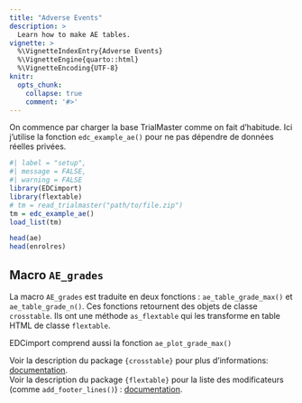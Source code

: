 ```yaml
---
title: "Adverse Events"
description: > 
  Learn how to make AE tables.
vignette: >
  %\VignetteIndexEntry{Adverse Events}
  %\VignetteEngine{quarto::html}
  %\VignetteEncoding{UTF-8}
knitr:
  opts_chunk: 
    collapse: true
    comment: '#>'
---
```


<script src="https://cdn.jsdelivr.net/npm/@xiee/utils/js/tabsets.min.js" defer data-external="1"></script>
<link rel="stylesheet" href="https://cdn.jsdelivr.net/npm/@xiee/utils/css/tabsets.min.css">

On commence par charger la base TrialMaster comme on fait d'habitude. 
Ici j'utilise la fonction `edc_example_ae()` pour ne pas dépendre de données réelles privées.

```r
#| label = "setup",
#| message = FALSE,
#| warning = FALSE
library(EDCimport)
library(flextable)
# tm = read_trialmaster("path/to/file.zip")
tm = edc_example_ae()
load_list(tm)

head(ae)
head(enrolres)
```

## Macro `AE_grades`

La macro `AE_grades` est traduite en deux fonctions : `ae_table_grade_max()` et `ae_table_grade_n()`. Ces fonctions retournent des objets de classe `crosstable`. 
Ils ont une méthode `as_flextable` qui les transforme en table HTML de classe `flextable`. 

EDCimport comprend aussi la fonction `ae_plot_grade_max()`

Voir la description du package `{crosstable}` pour plus d'informations: [documentation](https://danchaltiel.github.io/crosstable/reference/as_flextable.html). <br>
Voir la description du package `{flextable}` pour la liste des modificateurs (comme `add_footer_lines()`) : [documentation](https://davidgohel.github.io/flextable/reference/index.html).

